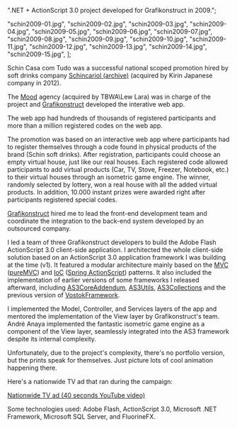 

  ".NET + ActionScript 3.0 project developed for Grafikonstruct in 2009.";


  "schin2009-01.jpg",
  "schin2009-02.jpg",
  "schin2009-03.jpg",
  "schin2009-04.jpg",
  "schin2009-05.jpg",
  "schin2009-06.jpg",
  "schin2009-07.jpg",
  "schin2009-08.jpg",
  "schin2009-09.jpg",
  "schin2009-10.jpg",
  "schin2009-11.jpg",
  "schin2009-12.jpg",
  "schin2009-13.jpg",
  "schin2009-14.jpg",
  "schin2009-15.jpg",
];






Schin Casa com Tudo was a successful national scoped promotion hired by soft drinks company [Schincariol (archive)](https://web.archive.org/web/20121209070623/http://www.brasilkirin.com.br/) (acquired by Kirin Japanese company in 2012).

The [Mood](https://www.agenciamood.com.br) agency (acquired by TBWA\Lew Lara) was in charge of the project and [Grafikonstruct](https://www.linkedin.com/company/grafikonstruct/) developed the interative web app.

The web app had hundreds of thousands of registered participants and more than a million registered codes on the web app.

The promotion was based on an interactive web app where participants had to register themselves through a code found in physical products of the brand (Schin soft drinks). After registration, participants could choose an empty virtual house, just like our real houses. Each registered code allowed participants to add virtual products (Car, TV, Stove, Freezer, Notebook, etc.) to their virtual houses through an isometric game engine. The winner, randomly selected by lottery, won a real house with all the added virtual products. In addition, 10.000 instant prizes were awarded right after participants registered special codes.

[Grafikonstruct](https://www.linkedin.com/company/grafikonstruct/) hired me to lead the front-end development team and coordinate the integration to the back-end system developed by an outsourced company.

I led a team of three Grafikonstruct developers to build the Adobe Flash ActionScript 3.0 client-side application. I architected the whole client-side solution based on an ActionScript 3.0 application framework I was building at the time (v1). It featured a modular architecture mainly based on the [MVC](https://en.wikipedia.org/wiki/Model%E2%80%93view%E2%80%93controller) ([pureMVC](https://puremvc.org)) and [IoC](https://en.wikipedia.org/wiki/Inversion_of_control) ([Spring ActionScript](https://web.archive.org/web/20120111035944/http://www.springactionscript.org/)) patterns. It also included the implementation of earlier versions of some frameworks I released afterward, including [AS3CoreAddendum](https://as3coreaddendum.flsilva.com/), [AS3Utils](https://as3utils.flsilva.com/), [AS3Collections](https://as3collections.flsilva.com/) and the previous version of [VostokFramework](https://vostokframework.flsilva.com/).

I implemented the Model, Controller, and Services layers of the app and mentored the implementation of the View layer by Grafikonstruct's team. André Anaya implemented the fantastic isometric game engine as a component of the View layer, seamlessly integrated into the AS3 framework despite its internal complexity.

Unfortunately, due to the project's complexity, there's no portfolio version, but the prints speak for themselves. Just picture lots of cool animation happening there.

Here's a nationwide TV ad that ran during the campaign:

[Nationwide TV ad (40 seconds YouTube video)](https://www.youtube.com/watch?v=hWSI0bkF4EU&ab_channel=LariMunh%C3%B3s)

Some technologies used: Adobe Flash, ActionScript 3.0, Microsoft .NET Framework, Microsoft SQL Server, and FluorineFX.
